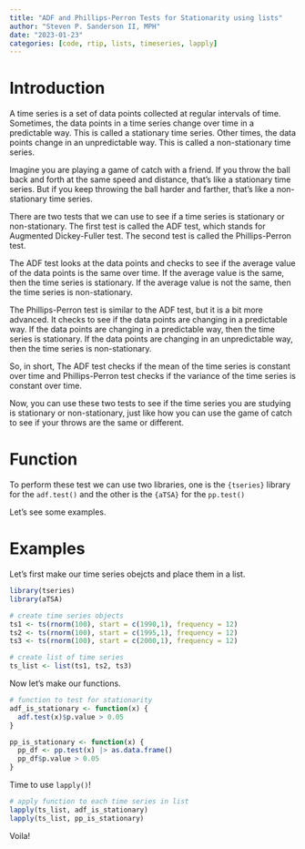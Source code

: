 ```yaml
---
title: "ADF and Phillips-Perron Tests for Stationarity using lists"
author: "Steven P. Sanderson II, MPH"
date: "2023-01-23"
categories: [code, rtip, lists, timeseries, lapply]
---
```


# Introduction

A time series is a set of data points collected at regular intervals of time. Sometimes, the data points in a time series change over time in a predictable way. This is called a stationary time series. Other times, the data points change in an unpredictable way. This is called a non-stationary time series.

Imagine you are playing a game of catch with a friend. If you throw the ball back and forth at the same speed and distance, that's like a stationary time series. But if you keep throwing the ball harder and farther, that's like a non-stationary time series.

There are two tests that we can use to see if a time series is stationary or non-stationary. The first test is called the ADF test, which stands for Augmented Dickey-Fuller test. The second test is called the Phillips-Perron test.

The ADF test looks at the data points and checks to see if the average value of the data points is the same over time. If the average value is the same, then the time series is stationary. If the average value is not the same, then the time series is non-stationary.

The Phillips-Perron test is similar to the ADF test, but it is a bit more advanced. It checks to see if the data points are changing in a predictable way. If the data points are changing in a predictable way, then the time series is stationary. If the data points are changing in an unpredictable way, then the time series is non-stationary.

So, in short, The ADF test checks if the mean of the time series is constant over time and Phillips-Perron test checks if the variance of the time series is constant over time.

Now, you can use these two tests to see if the time series you are studying is stationary or non-stationary, just like how you can use the game of catch to see if your throws are the same or different.

# Function

To perform these test we can use two libraries, one is the `{tseries}` library for the `adf.test()` and the other is the `{aTSA}` for the `pp.test()`

Let's see some examples.

# Examples

Let's first make our time series obejcts and place them in a list.

```r
library(tseries)
library(aTSA)

# create time series objects
ts1 <- ts(rnorm(100), start = c(1990,1), frequency = 12)
ts2 <- ts(rnorm(100), start = c(1995,1), frequency = 12)
ts3 <- ts(rnorm(100), start = c(2000,1), frequency = 12)

# create list of time series
ts_list <- list(ts1, ts2, ts3)
```

Now let's make our functions.

```r
# function to test for stationarity
adf_is_stationary <- function(x) {
  adf.test(x)$p.value > 0.05
}

pp_is_stationary <- function(x) {
  pp_df <- pp.test(x) |> as.data.frame() 
  pp_df$p.value > 0.05
}
```

Time to use `lapply()`!

```r
# apply function to each time series in list
lapply(ts_list, adf_is_stationary)
lapply(ts_list, pp_is_stationary)
```

Voila!